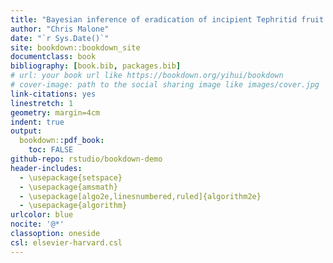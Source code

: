 ```yaml
--- 
title: "Bayesian inference of eradication of incipient Tephritid fruit fly populations, with application to Mediterranean fruit fly"
author: "Chris Malone"
date: "`r Sys.Date()`"
site: bookdown::bookdown_site
documentclass: book
bibliography: [book.bib, packages.bib]
# url: your book url like https://bookdown.org/yihui/bookdown
# cover-image: path to the social sharing image like images/cover.jpg
link-citations: yes
linestretch: 1
geometry: margin=4cm
indent: true
output:
  bookdown::pdf_book:
    toc: FALSE 
github-repo: rstudio/bookdown-demo
header-includes:
  - \usepackage{setspace}
  - \usepackage{amsmath}  
  - \usepackage[algo2e,linesnumbered,ruled]{algorithm2e}
  - \usepackage{algorithm}
urlcolor: blue
nocite: '@*'
classoption: oneside
csl: elsevier-harvard.csl
---
```


```{=latex}
% Trigger ToC creation in LaTeX
\renewcommand{\baselinestretch}{1}\normalsize
\tableofcontents
\renewcommand{\baselinestretch}{2}\normalsize
```